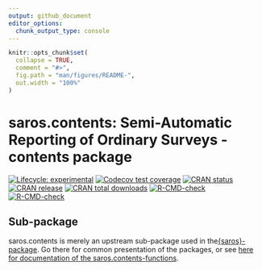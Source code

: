 ```yaml
---
output: github_document
editor_options: 
  chunk_output_type: console
---
```


<!-- README.md is generated from README.Rmd. Please edit that file -->

```r
knitr::opts_chunk$set(
  collapse = TRUE,
  comment = "#>",
  fig.path = "man/figures/README-",
  out.width = "100%"
)
```

# saros.contents: Semi-Automatic Reporting of Ordinary Surveys - contents package

<!-- badges: start -->

[![Lifecycle: experimental](https://img.shields.io/badge/lifecycle-experimental-orange.svg)](https://lifecycle.r-lib.org/articles/stages.html#experimental)
[![Codecov test coverage](https://codecov.io/gh/NIFU-NO/saros.contents/branch/main/graph/badge.svg)](https://app.codecov.io/gh/NIFU-NO/saros.contents?branch=main)
[![CRAN status](https://www.r-pkg.org/badges/version/saros.contents)](https://CRAN.R-project.org/package=saros.contents)
[![CRAN release](https://www.r-pkg.org/badges/version-ago/saros.contents)](https://CRAN.R-project.org/package=saros.contents)
[![CRAN total downloads](https://cranlogs.r-pkg.org/badges/grand-total/saros.contents)](https://CRAN.R-project.org/package=saros.contents)
[![R-CMD-check](https://github.com/NIFU-NO/saros.contents/actions/workflows/R-CMD-check.yaml/badge.svg)](https://github.com/NIFU-NO/saros.contents/actions/workflows/R-CMD-check.yaml)
[![R-CMD-check](https://github.com/NIFU-NO/saros.contents/actions/workflows/R-CMD-check.yaml/badge.svg)](https://github.com/NIFU-NO/saros.contents/actions/workflows/R-CMD-check.yaml)
<!-- badges: end -->

## Sub-package
saros.contents is merely an upstream sub-package used in the[{saros}-package](https://github.com/NIFU-NO/saros/). Go there for common presentation of the packages, or see [here for documentation of the saros.contents-functions](https://nifu-no.github.io/saros.contents/).
